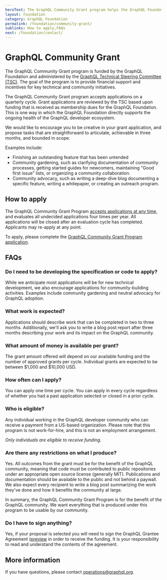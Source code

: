 ```yaml
---
heroText: The GraphQL Community Grant program helps the GraphQL Foundation invest directly into the success, health, and sustainability of our ecosystem.
layout: foundation
category: GraphQL Foundation
permalink: /foundation/community-grant/
sublinks: How to apply,FAQs
next: /foundation/contact/
---
```


# GraphQL Community Grant

The GraphQL Community Grant program is funded by the GraphQL Foundation and administered by the [GraphQL Technical Steering Committee (TSC)](https://github.com/graphql/graphql-wg/blob/main/GraphQL-TSC.md). The goal of the program is to provide financial support and incentives for key technical and community initiatives.

The GraphQL Community Grant program accepts applications on a quarterly cycle. Grant applications are reviewed by the TSC based upon funding that is received as membership dues for the GraphQL Foundation. This is one way in which the GraphQL Foundation directly supports the ongoing health of the GraphQL developer ecosystem.

We would like to encourage you to be creative in your grant application, and propose tasks that are straightforward to articulate, achievable in three months, and bounded in scope.

Examples include:

- Finishing an outstanding feature that has been untended
- Community gardening, such as clarifying documentation of community processes, getting started guides for newcomers, maintaining "Good first issue" lists, or organizing a community collaboration.
- Community advocacy, such as writing a deep-dive blog documenting a specific feature, writing a whitepaper, or creating an outreach program.

## How to apply

The GraphQL Community Grant Program [accepts applications at any time](https://grant-application.graphql.org), and evaluates all undecided applications four times per year. All applications will be closed after an evaluation cycle has completed. Applicants may re-apply at any point.

To apply, please complete the [GraphQL Community Grant Program application](https://grant-application.graphql.org).

## FAQs

### Do I need to be developing the specification or code to apply?

While we anticipate most applications will be for new technical development, we also encourage applications for community-building activities. Examples include community gardening and neutral advocacy for GraphQL adoption.

### What work is expected?

Applications should describe work that can be completed in two to three months. Additionally, we'll ask you to write a blog post report after three months describing your work and its impact on the GraphQL community.

### What amount of money is available per grant?

The grant amount offered will depend on our available funding and the number of approved grants per cycle. Individual grants are expected to be between $1,000 and $10,000 USD.

### How often can I apply?

You can apply one time per cycle. You can apply in every cycle regardless of whether you had a past application selected or closed in a prior cycle.

### Who is eligible?

Any individual working in the GraphQL developer community who can receive a payment from a US-based
organization. Please note that this program is not work-for-hire, and this is not an employment arrangement.

_Only individuals are eligible to receive funding._

### Are there any restrictions on what I produce?

Yes. All outcomes from the grant must be for the benefit of the GraphQL community, meaning that code
must be contributed to public repositories under an appropriate open source license (generally MIT).
Publications and documentation should be available to the public and not behind a paywall. We also
expect every recipient to write a blog post summarizing the work they've done and how it benefits
the community at large.

In summary, the GraphQL Community Grant Program is for the benefit of the GraphQL community. We want
everything that is produced under this program to be usable by our community.

### Do I have to sign anything?

Yes, if your proposal is selected you will need to sign the GraphQL Grantee Agreement ([preview](https://grantee-agreement-preview.graphql.org) in order to receive the funding. It is your responsibility to read and understand the contents of the agreement.

## More information

If you have questions, please contact [operations@graphql.org](mailto:operations@graphql.org).
